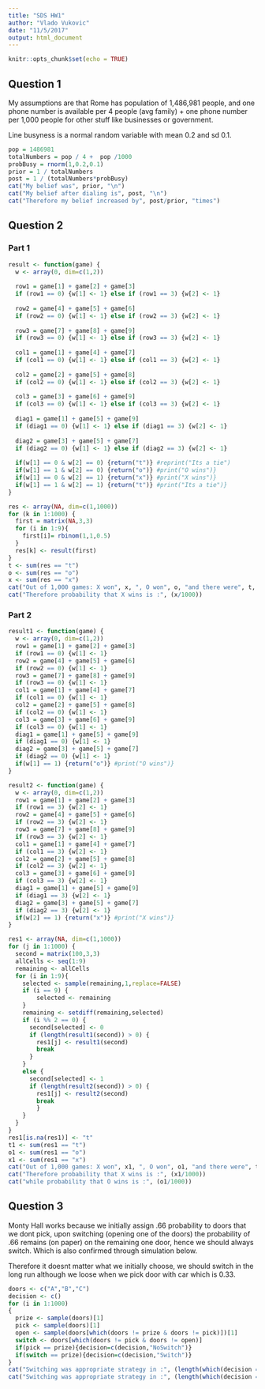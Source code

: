 ```yaml
---
title: "SDS HW1"
author: "Vlado Vukovic"
date: "11/5/2017"
output: html_document
---
```


```r
knitr::opts_chunk$set(echo = TRUE)
```

## Question 1
My assumptions are that Rome has population of 1,486,981 people, and one phone number is available per 4 people (avg family) + one phone number per 1,000 people for other stuff like businesses or government. 

Line busyness is a normal random variable with mean 0.2 and sd 0.1.

```r
pop = 1486981
totalNumbers = pop / 4 +  pop /1000 
probBusy = rnorm(1,0.2,0.1)
prior = 1 / totalNumbers
post = 1 / (totalNumbers*probBusy)
cat("My belief was", prior, "\n")
cat("My belief after dialing is", post, "\n")
cat("Therefore my belief increased by", post/prior, "times")
```
## Question 2
### Part 1

```r
result <- function(game) {
  w <- array(0, dim=c(1,2))
  
  row1 = game[1] + game[2] + game[3]
  if (row1 == 0) {w[1] <- 1} else if (row1 == 3) {w[2] <- 1}
  
  row2 = game[4] + game[5] + game[6]
  if (row2 == 0) {w[1] <- 1} else if (row2 == 3) {w[2] <- 1}
  
  row3 = game[7] + game[8] + game[9]
  if (row3 == 0) {w[1] <- 1} else if (row3 == 3) {w[2] <- 1}
  
  col1 = game[1] + game[4] + game[7]
  if (col1 == 0) {w[1] <- 1} else if (col1 == 3) {w[2] <- 1}
  
  col2 = game[2] + game[5] + game[8]
  if (col2 == 0) {w[1] <- 1} else if (col2 == 3) {w[2] <- 1}
  
  col3 = game[3] + game[6] + game[9]
  if (col3 == 0) {w[1] <- 1} else if (col3 == 3) {w[2] <- 1}
  
  diag1 = game[1] + game[5] + game[9]
  if (diag1 == 0) {w[1] <- 1} else if (diag1 == 3) {w[2] <- 1}
  
  diag2 = game[3] + game[5] + game[7]
  if (diag2 == 0) {w[1] <- 1} else if (diag2 == 3) {w[2] <- 1}
  
  if(w[1] == 0 & w[2] == 0) {return("t")} #reprint("Its a tie")
  if(w[1] == 1 & w[2] == 0) {return("o")} #print("O wins")}
  if(w[1] == 0 & w[2] == 1) {return("x")} #print("X wins")}
  if(w[1] == 1 & w[2] == 1) {return("t")} #print("Its a tie")}
}

res <- array(NA, dim=c(1,1000))
for (k in 1:1000) {
  first = matrix(NA,3,3)
  for (i in 1:9){
    first[i]= rbinom(1,1,0.5)
  }
  res[k] <- result(first)
}
t <- sum(res == "t")
o <- sum(res == "o")
x <- sum(res == "x")
cat("Out of 1,000 games: X won", x, ", O won", o, "and there were", t, "ties")
cat("Therefore probability that X wins is :", (x/1000))
```

### Part 2

```r

result1 <- function(game) {
  w <- array(0, dim=c(1,2))
  row1 = game[1] + game[2] + game[3]
  if (row1 == 0) {w[1] <- 1}
  row2 = game[4] + game[5] + game[6]
  if (row2 == 0) {w[1] <- 1}
  row3 = game[7] + game[8] + game[9]
  if (row3 == 0) {w[1] <- 1}
  col1 = game[1] + game[4] + game[7]
  if (col1 == 0) {w[1] <- 1}
  col2 = game[2] + game[5] + game[8]
  if (col2 == 0) {w[1] <- 1}
  col3 = game[3] + game[6] + game[9]
  if (col3 == 0) {w[1] <- 1}
  diag1 = game[1] + game[5] + game[9]
  if (diag1 == 0) {w[1] <- 1}
  diag2 = game[3] + game[5] + game[7]
  if (diag2 == 0) {w[1] <- 1}
  if(w[1] == 1) {return("o")} #print("O wins")}
}

result2 <- function(game) {
  w <- array(0, dim=c(1,2))
  row1 = game[1] + game[2] + game[3]
  if (row1 == 3) {w[2] <- 1}
  row2 = game[4] + game[5] + game[6]
  if (row2 == 3) {w[2] <- 1}
  row3 = game[7] + game[8] + game[9]
  if (row3 == 3) {w[2] <- 1}
  col1 = game[1] + game[4] + game[7]
  if (col1 == 3) {w[2] <- 1}
  col2 = game[2] + game[5] + game[8]
  if (col2 == 3) {w[2] <- 1}
  col3 = game[3] + game[6] + game[9]
  if (col3 == 3) {w[2] <- 1}
  diag1 = game[1] + game[5] + game[9]
  if (diag1 == 3) {w[2] <- 1}
  diag2 = game[3] + game[5] + game[7]
  if (diag2 == 3) {w[2] <- 1}
  if(w[2] == 1) {return("x")} #print("X wins")}
}

res1 <- array(NA, dim=c(1,1000))
for (j in 1:1000) {
  second = matrix(100,3,3)
  allCells <- seq(1:9)
  remaining <- allCells
  for (i in 1:9){
    selected <- sample(remaining,1,replace=FALSE)
    if (i == 9) {
        selected <- remaining
    }
    remaining <- setdiff(remaining,selected)
    if (i %% 2 == 0) {
      second[selected] <- 0
      if (length(result1(second)) > 0) {
        res1[j] <- result1(second) 
        break
      }
    }
    else {
      second[selected] <- 1
      if (length(result2(second)) > 0) {
        res1[j] <- result2(second) 
        break
        }
    }
  }
}
res1[is.na(res1)] <- "t"
t1 <- sum(res1 == "t")
o1 <- sum(res1 == "o")
x1 <- sum(res1 == "x")
cat("Out of 1,000 games: X won", x1, ", O won", o1, "and there were", t1, "ties")
cat("Therefore probability that X wins is :", (x1/1000))
cat("while probability that O wins is :", (o1/1000))
```

## Question 3

Monty Hall works because we initially assign .66 probability to doors that we dont pick, upon switching (opening one of the doors) the probability of .66 remains (on paper) on the remaining one door, hence we should always switch. Which is also confirmed through simulation below.

Therefore it doesnt matter what we initially choose, we should switch in the long run although we loose when we pick door with car which is 0.33.

```r
doors <- c("A","B","C")
decision <- c()
for (i in 1:1000) 
{
  prize <- sample(doors)[1]
  pick <- sample(doors)[1]
  open <- sample(doors[which(doors != prize & doors != pick)])[1]
  switch <- doors[which(doors != pick & doors != open)]
  if(pick == prize){decision=c(decision,"NoSwitch")}
  if(switch == prize){decision=c(decision,"Switch")}
}
cat("Switching was appropriate strategy in :", (length(which(decision == "NoSwitch"))/1000), "of times")
cat("Switching was appropriate strategy in :", (length(which(decision == "Switch"))/1000), "of times")
```

